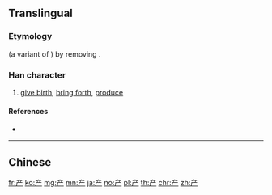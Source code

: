{{also|産|產}}
==Translingual==
{{Han simplified forms|產|産|产}}
===Etymology===
{{Han simp|産}} (a variant of {{m|mul|產}}) by removing {{m|mul|生}}.

===Han character===
{{Han char|rn=8|rad=亠|as=04|sn=6|four=0020|canj=YTH|ids=⿳亠丷厂}}

# [[give birth]], [[bring forth]], [[produce]]

====References====
* {{Han ref|kx=0088.111|hdz=10283.030|uh=4EA7|ud=20135}}

----

==Chinese==
{{zh-see|產}}

[[fr:产]]
[[ko:产]]
[[mg:产]]
[[mn:产]]
[[ja:产]]
[[no:产]]
[[pl:产]]
[[th:产]]
[[chr:产]]
[[zh:产]]